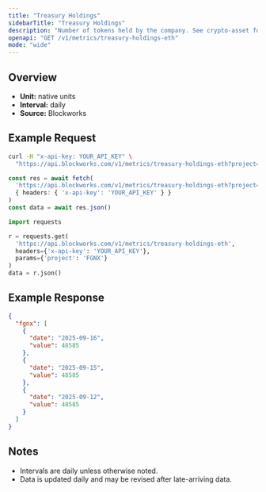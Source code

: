 ```yaml
---
title: "Treasury Holdings"
sidebarTitle: "Treasury Holdings"
description: "Number of tokens held by the company. See crypto-asset for asset indicator"
openapi: "GET /v1/metrics/treasury-holdings-eth"
mode: "wide"
---
```


## Overview

- **Unit:** native units
- **Interval:** daily
- **Source:** Blockworks

## Example Request

<CodeGroup>

```bash cURL
curl -H "x-api-key: YOUR_API_KEY" \
  "https://api.blockworks.com/v1/metrics/treasury-holdings-eth?project=FGNX"
```

```typescript TypeScript
const res = await fetch(
  'https://api.blockworks.com/v1/metrics/treasury-holdings-eth?project=FGNX',
  { headers: { 'x-api-key': 'YOUR_API_KEY' } }
)
const data = await res.json()
```

```python Python
import requests

r = requests.get(
  'https://api.blockworks.com/v1/metrics/treasury-holdings-eth',
  headers={'x-api-key': 'YOUR_API_KEY'},
  params={'project': 'FGNX'}
)
data = r.json()
```

</CodeGroup>

## Example Response

```json
{
  "fgnx": [
    {
      "date": "2025-09-16",
      "value": 48585
    },
    {
      "date": "2025-09-15",
      "value": 48585
    },
    {
      "date": "2025-09-12",
      "value": 48585
    }
  ]
}
```

## Notes
- Intervals are daily unless otherwise noted.
- Data is updated daily and may be revised after late-arriving data.